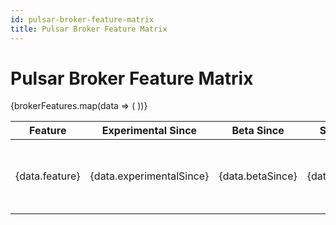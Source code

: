 ```yaml
---
id: pulsar-broker-feature-matrix
title: Pulsar Broker Feature Matrix
---
```


# Pulsar Broker Feature Matrix


<table>
    <thead>
    <tr>
        <th><b>Feature</b></th>
        <th><b>Experimental Since</b></th>
        <th><b>Beta Since</b></th>
        <th><b>Stable Since</b></th>
        <th><b>Document</b></th>
    </tr>
    </thead>
    <tbody>
    {brokerFeatures.map(data => (
        <tr key={data.feature}>
            <td>{data.feature}</td>
            <td>{data.experimentalSince}</td>
            <td>{data.betaSince}</td>
            <td>{data.stableSince}</td>
            <td>
                <ul>{data.document.map(doc => (
                    <li><a href={docUrl(doc.link, "", versions[0])}>{doc.text}</a></li>
                ))}</ul>
            </td>
        </tr>
    ))}
    </tbody>
</table>
